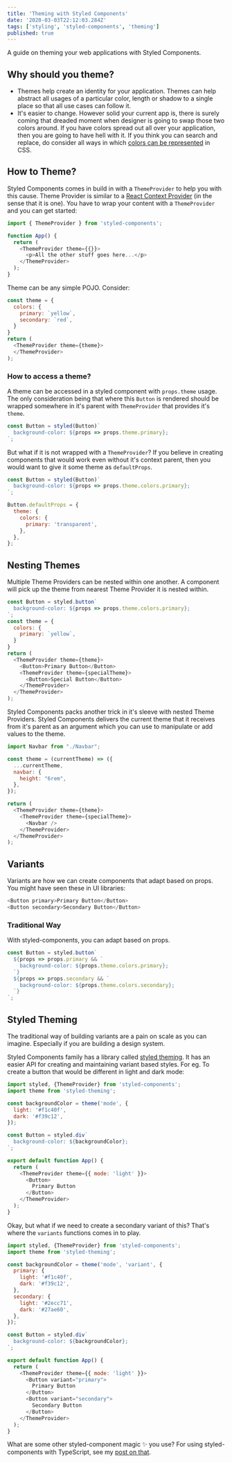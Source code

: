```yaml
---
title: 'Theming with Styled Components'
date: '2020-03-03T22:12:03.284Z'
tags: ['styling', 'styled-components', 'theming']
published: true
---
```


A guide on theming your web applications with Styled Components.

## Why should you theme?

* Themes help create an identity for your application. Themes can help abstract all usages of a particular color, length or shadow to a single place so that all use cases can follow it. 
* It's easier to change. However solid your current app is, there is surely coming that dreaded moment when designer is going to swap those two colors around. If you have colors spread out all over your application, then you are going to have hell with it. If you think you can search and replace, do consider all ways in which [colors can be represented](https://developer.mozilla.org/en-US/docs/Web/CSS/color_value) in CSS.

## How to Theme?

Styled Components comes in build in with a `ThemeProvider` to help you with this cause. Theme Provider is similar to a [React Context Provider](https://reactjs.org/docs/context.html#contextprovider) (in the sense that it is one). You have to wrap your content with a `ThemeProvider` and you can get started:

```javascript
import { ThemeProvider } from 'styled-components';

function App() {
  return (
    <ThemeProvider theme={{}}>
      <p>All the other stuff goes here...</p>
    </ThemeProvider>
  );
}
```

Theme can be any simple POJO. Consider:

```javascript
const theme = {
  colors: {
    primary: `yellow`,
    secondary: `red`,
  }
}
return (
  <ThemeProvider theme={theme}>
  </ThemeProvider>
);
```

### How to access a theme?

A theme can be accessed in a styled component with `props.theme` usage. The only consideration being that where this `Button` is rendered should be wrapped somewhere in it's parent with `ThemeProvider` that provides it's `theme`.

```javascript
const Button = styled(Button)`
  background-color: ${props => props.theme.primary};
`;
```

But what if it is not wrapped with a `ThemeProvider`? If you believe in creating components that would work even without it's context parent, then you would want to give it some theme as `defaultProps`.

```javascript
const Button = styled(Button)`
  background-color: ${props => props.theme.colors.primary};
`;

Button.defaultProps = {
  theme: {
    colors: {
      primary: 'transparent',
    },
  },
};
```

## Nesting Themes

Multiple Theme Providers can be nested within one another. A component will pick up the theme from nearest Theme Provider it is nested within. 

```javascript
const Button = styled.button`
  background-color: ${props => props.theme.colors.primary};
`;
const theme = {
  colors: {
    primary: `yellow`,
  }
}
return (
  <ThemeProvider theme={theme}>
    <Button>Primary Button</Button>
    <ThemeProvider theme={specialTheme}>
      <Button>Special Button</Button>
    </ThemeProvider>
  </ThemeProvider>
);
```

Styled Components packs another trick in it's sleeve with nested Theme Providers. Styled Components delivers the current theme that it receives from it's parent as an argument which you can use to manipulate or add values to the theme.

```javascript
import Navbar from "./Navbar";

const theme = (currentTheme) => ({
  ...currentTheme,
  navbar: {
    height: "6rem",
  },
});

return (
  <ThemeProvider theme={theme}>
    <ThemeProvider theme={specialTheme}>
      <Navbar />
    </ThemeProvider>
  </ThemeProvider>
);
```

## Variants

Variants are how we can create components that adapt based on props. You might have seen these in UI libraries:

```javascript
<Button primary>Primary Button</Button>
<Button secondary>Secondary Button</Button>
```

### Traditional Way

With styled-components, you can adapt based on props.

```javascript
const Button = styled.button`
  ${props => props.primary && `
    background-color: ${props.theme.colors.primary};
  `}
  ${props => props.secondary && `
    background-color: ${props.theme.colors.secondary};
  `}
`;
```

## Styled Theming

The traditional way of building variants are a pain on scale as you can imagine. Especially if you are building a design system. 

Styled Components family has a library called [styled theming](https://github.com/styled-components/styled-theming). It has an easier API for creating and maintaining variant based styles. For eg. To create a button that would be different in light and dark mode:

```javascript
import styled, {ThemeProvider} from 'styled-components';
import theme from 'styled-theming';

const backgroundColor = theme('mode', {
  light: '#f1c40f',
  dark: '#f39c12',
});

const Button = styled.div`
  background-color: ${backgroundColor};
`;

export default function App() {
  return (
    <ThemeProvider theme={{ mode: 'light' }}>
      <Button>
        Primary Button
      </Button>
    </ThemeProvider>
  );
}
```

Okay, but what if we need to create a secondary variant of this? That's where the `variants` functions comes in to play.

```javascript
import styled, {ThemeProvider} from 'styled-components';
import theme from 'styled-theming';

const backgroundColor = theme('mode', 'variant', {
  primary: {
    light: '#f1c40f',
    dark: '#f39c12',
  },
  secondary: {
    light: '#2ecc71',
    dark: '#27ae60',
  },
});

const Button = styled.div`
  background-color: ${backgroundColor};
`;

export default function App() {
  return (
    <ThemeProvider theme={{ mode: 'light' }}>
      <Button variant="primary">
        Primary Button
      </Button>
      <Button variant="secondary">
        Secondary Button
      </Button>
    </ThemeProvider>
  );
}
```

What are some other styled-component magic ✨ you use? For using styled-components with TypeScript, see my [post on that](https://blog.agney.dev/styled-components-&-typescript/).

